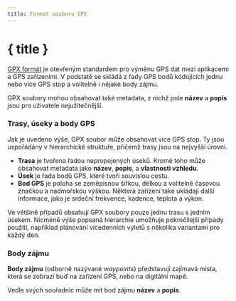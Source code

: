 ```yaml
---
title: Formát souboru GPX
---
```


<script>
</script>

# { title }

<a href="https://www.topografix.com/gpx.asp" target="_blank">GPX formát</a> je otevřeným standardem pro výměnu GPS dat mezi aplikacemi a GPS zařízeními.
V podstatě se skládá z řady GPS bodů kódujících jednu nebo více GPS stop a volitelně i nějaké body zájmu.

GPX soubory mohou obsahovat také metadata, z nichž pole **název** a **popis** jsou pro uživatele nejužitečnější.

### <Waypoints size="16" class="inline-block" style="margin-bottom: 2px" /> Trasy, úseky a body GPS

Jak je uvedeno výše, GPX soubor může obsahovat více GPS stop.
Ty jsou uspořádány v hierarchické struktuře, přičemž trasy jsou na nejvyšší úrovni.

- **Trasa** je tvořena řadou nepropojených úseků.
  Kromě toho může obsahovat metadata jako **název**, **popis**, a **vlastnosti vzhledu**.
- **Úsek** je řada bodů GPS, které tvoří souvislou cestu.
- **Bod GPS** je poloha se zeměpisnou šířkou, délkou a volitelně časovou značkou a nadmořskou výškou.
  Některá zařízení také ukládají další informace, jako je srdeční frekvence, kadence, teplota a výkon.

Ve většině případů obsahují GPX soubory pouze jednu trasu s jedním úsekem.
Nicméně výše popsaná hierarchie umožňuje pokročilejší případy použití, například plánování vícedenních výletů s několika variantami pro každý den.

### <MapPin size="16" class="inline-block" style="margin-bottom: 2px" /> Body zájmu

**Body zájmu** (odborně nazývané _waypoints_) představují zajímavá místa, která se zobrazí buď na zařízení GPS, nebo na digitální mapě.

Vedle svých souřadnic může mít bod zájmu **název** a **popis**.

